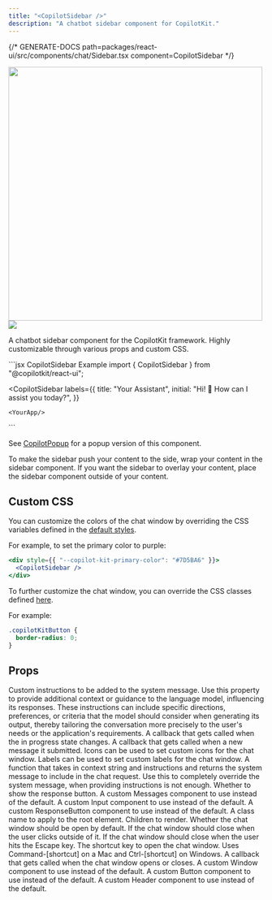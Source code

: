 ```yaml
---
title: "<CopilotSidebar />"
description: "A chatbot sidebar component for CopilotKit."
---
```


{/* GENERATE-DOCS path=packages/react-ui/src/components/chat/Sidebar.tsx component=CopilotSidebar */}
 
<img src="/images/CopilotSidebar/CopilotSidebar.gif" width="500" />
 
<img referrerPolicy="no-referrer-when-downgrade" src="https://static.scarf.sh/a.png?x-pxid=a9b290bb-38f9-4518-ac3b-8f54fdbf43be" />
 
A chatbot sidebar component for the CopilotKit framework. Highly customizable through various props and custom CSS.
 
<RequestExample>
  ```jsx CopilotSidebar Example
  import { CopilotSidebar } from "@copilotkit/react-ui";
 
  <CopilotSidebar
    labels={{
      title: "Your Assistant",
      initial: "Hi! 👋 How can I assist you today?",
    }}
  >
    <YourApp/>
  </CopilotSidebar>
  ```
</RequestExample>
 
 
See [CopilotPopup](./CopilotPopup) for a popup version of this component.
 
<Note>
  To make the sidebar push your content to the side, wrap your content in the
  sidebar component. If you want the sidebar to overlay your content, place the
  sidebar component outside of your content.
</Note>
 
## Custom CSS
 
You can customize the colors of the chat window by overriding the CSS variables
defined in the [default styles](https://github.com/CopilotKit/CopilotKit/blob/main/CopilotKit/packages/react-ui/src/css/colors.css).
 
For example, to set the primary color to purple:
 
```jsx
<div style={{ "--copilot-kit-primary-color": "#7D5BA6" }}>
  <CopilotSidebar />
</div>
```
 
To further customize the chat window, you can override the CSS classes defined
[here](https://github.com/CopilotKit/CopilotKit/blob/main/CopilotKit/packages/react-ui/src/css/).
 
For example:
 
```css
.copilotKitButton {
  border-radius: 0;
}
```

## Props

<ResponseField name="instructions" type="string" >
Custom instructions to be added to the system message. Use this property to
  provide additional context or guidance to the language model, influencing
  its responses. These instructions can include specific directions,
  preferences, or criteria that the model should consider when generating
  its output, thereby tailoring the conversation more precisely to the
  user's needs or the application's requirements.
</ResponseField>

<ResponseField name="onInProgress" type="(inProgress: boolean) => void" >
A callback that gets called when the in progress state changes.
</ResponseField>

<ResponseField name="onSubmitMessage" type="(message: string) => void" >
A callback that gets called when a new message it submitted.
</ResponseField>

<ResponseField name="icons" type="CopilotChatIcons" >
Icons can be used to set custom icons for the chat window.
</ResponseField>

<ResponseField name="labels" type="CopilotChatLabels" >
Labels can be used to set custom labels for the chat window.
</ResponseField>

<ResponseField name="makeSystemMessage" type="SystemMessageFunction" >
A function that takes in context string and instructions and returns
  the system message to include in the chat request.
  Use this to completely override the system message, when providing
  instructions is not enough.
</ResponseField>

<ResponseField name="showResponseButton" type="boolean" >
Whether to show the response button.
</ResponseField>

<ResponseField name="Messages" type="React.ComponentType<MessagesProps>" >
A custom Messages component to use instead of the default.
</ResponseField>

<ResponseField name="Input" type="React.ComponentType<InputProps>" >
A custom Input component to use instead of the default.
</ResponseField>

<ResponseField name="ResponseButton" type="React.ComponentType<ResponseButtonProps>" >
A custom ResponseButton component to use instead of the default.
</ResponseField>

<ResponseField name="className" type="string" >
A class name to apply to the root element.
</ResponseField>

<ResponseField name="children" type="React.ReactNode" >
Children to render.
</ResponseField>

<ResponseField name="defaultOpen" type="boolean" >
Whether the chat window should be open by default.
</ResponseField>

<ResponseField name="clickOutsideToClose" type="boolean" >
If the chat window should close when the user clicks outside of it.
</ResponseField>

<ResponseField name="hitEscapeToClose" type="boolean" >
If the chat window should close when the user hits the Escape key.
</ResponseField>

<ResponseField name="shortcut" type="string" >
The shortcut key to open the chat window.
  Uses Command-[shortcut] on a Mac and Ctrl-[shortcut] on Windows.
</ResponseField>

<ResponseField name="onSetOpen" type="(open: boolean) => void" >
A callback that gets called when the chat window opens or closes.
</ResponseField>

<ResponseField name="Window" type="React.ComponentType<WindowProps>" >
A custom Window component to use instead of the default.
</ResponseField>

<ResponseField name="Button" type="React.ComponentType<ButtonProps>" >
A custom Button component to use instead of the default.
</ResponseField>

<ResponseField name="Header" type="React.ComponentType<HeaderProps>" >
A custom Header component to use instead of the default.
</ResponseField>

